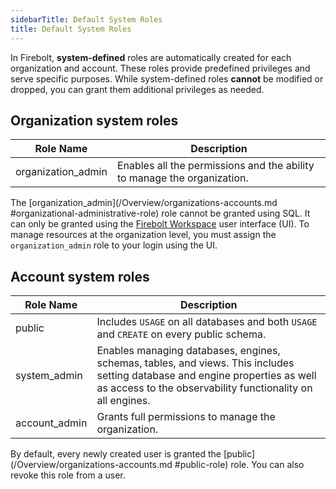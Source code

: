 ```yaml
---
sidebarTitle: Default System Roles
title: Default System Roles
---
```



In Firebolt, **system-defined** roles are automatically created for each organization and account. These roles provide predefined privileges and serve specific purposes. While system-defined roles **cannot** be modified or dropped, you can grant them additional privileges as needed.

## Organization system roles

| Role Name | Description                                                              |
|---|---|
| organization_admin | Enables all the permissions and the ability to manage the organization. |

<Note>The [organization_admin](/Overview/organizations-accounts.md #organizational-administrative-role) role cannot be granted using SQL. It can only be granted using the [Firebolt Workspace](https://go.firebolt.io/signup) user interface (UI). To manage resources at the organization level, you must assign the `organization_admin` role to your login using the UI.</Note>

## Account system roles

| Role Name      | Description                                                                                                                                               |
|----------------|-----------------------------------------------------------------------------------------------------------------------------------------------------------|
| public         | Includes `USAGE` on all databases and both `USAGE` and `CREATE` on every public schema.                                                                  |
| system_admin   | Enables managing databases, engines, schemas, tables, and views. This includes setting database and engine properties as well as access to the observability functionality on all engines. |
| account_admin  | Grants full permissions to manage the organization.                                                                                        |

<Note>By default, every newly created user is granted the [public](/Overview/organizations-accounts.md #public-role) role. You can also revoke this role from a user.</Note>